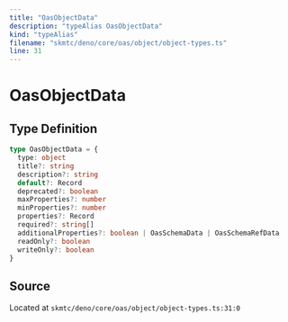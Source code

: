 ```yaml
---
title: "OasObjectData"
description: "typeAlias OasObjectData"
kind: "typeAlias"
filename: "skmtc/deno/core/oas/object/object-types.ts"
line: 31
---
```


# OasObjectData

## Type Definition

```typescript
type OasObjectData = {
  type: object
  title?: string
  description?: string
  default?: Record
  deprecated?: boolean
  maxProperties?: number
  minProperties?: number
  properties?: Record
  required?: string[]
  additionalProperties?: boolean | OasSchemaData | OasSchemaRefData
  readOnly?: boolean
  writeOnly?: boolean
}
```

## Source

Located at `skmtc/deno/core/oas/object/object-types.ts:31:0`

